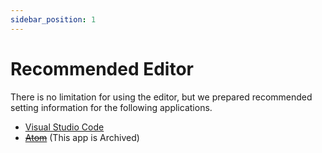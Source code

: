 ---
sidebar_position: 1
---

# Recommended Editor

There is no limitation for using the editor, but we prepared recommended setting information for the following applications.

* [Visual Studio Code](/docs/env/editor/vscode)
* ~~[Atom](/docs/env/editor/atom)~~ (This app is Archived)
